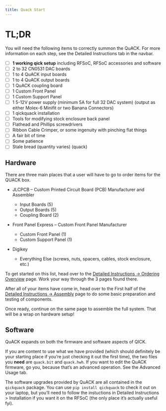 ```yaml
---
title: Quack Start
---
```


# TL;DR
You will need the following items to correctly summon the QuACK. For more information on each step, see the Detailed Instructions tab in the navbar.

- [ ] **1 working qick setup** including RFSoC, RFSoC accessories and software
- [ ] 2 to 32 CN0531 DAC boards
- [ ] 1 to 4 QuACK input boards
- [ ] 1 to 4 QuACK output boards
- [ ] 1 QuACK coupling board
- [ ] 1 Custom Front Panel
- [ ] 1 Custom Support Panel
- [ ] 1 5-12V power supply (minimum 5A for full 32 DAC system) (output as either Molex-6 Minifit or two Banana Connectors)
- [ ] 1 qickquack installation
- [ ] Tools for modifying stock enclosure back panel
- [ ] Flathead and Phillips screwdrivers
- [ ] Ribbon Cable Crimper, or some ingenuity with pinching flat things
- [ ] A fair bit of time
- [ ] Some patience
- [ ] Stale bread (quantity varies) (quack)
 

## Hardware

There are three main places that a user will have to go to order items for the QUACK box.

* JLCPCB – Custom Printed Circuit Board (PCB) Manufacturer and Assembler

    * Input Boards (5)
    * Output Boards (5)
    * Coupling Board (2)

* Front Panel Express – Custom Front Panel Manufacturer

    * Custom Front Panel (1)
    * Custom Support Panel (1)

* Digikey

    * Everything Else (screws, nuts, spacers, cables, stock enclosure, etc.)

To get started on this list, head over to the [Detailed Instructions -> Ordering Overview](/./Page_Ordering/ordering_overview.qmd) page. Work your way through the 3 pages found there.

After all of your items have come in, head over to the First half of the [Detailed Instructions -> Assembly](/./Page_Assembly/assembly_overview.qmd) page to do some basic preparation and testing of components.

Once ready, continue on the same page to assemble the full system. That will be a wrap on hardware setup!

## Software
QuACK expands on both the firmware and software aspects of QICK. 

If you are content to use what we have provided (which should definitely be your starting place if you're just checking it out the first time), the two files you **need** are `quack.bit` and `quack.hwh`. If you want to edit the QuACK firmware, go you, because that's an advanced operation. See the Advanced Usage tab. 

The software upgrades provided by QuACK are all contained in the `qickquack` package. You can use `pip install qickquack` to check it out on your laptop, but you'll need to follow the instuctions in Detailed Instructions > Installation if you want it on the RFSoC (the only place it's actually useful fyi).

